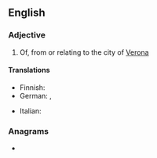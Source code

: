 {{also|veronese}}
==English==

===Adjective===
{{en-adj}}

# Of, from or relating to the city of [[Verona]]

====Translations====
{{trans-top}}
* Finnish: {{t+|fi|veronalainen}}
* German: {{t+|de|veronesisch}}, {{t+|de|Veroneser}}
{{trans-mid}}
* Italian: {{t|it|veronese}}
{{trans-bottom}}

===Anagrams===
* {{anagrams|en|overseen}}